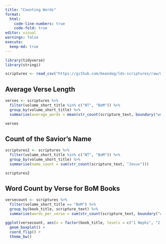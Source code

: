 ```yaml
---
title: "Counting Words"
format: 
  html:
    code-line-numbers: true
    code-fold: true
editor: visual
warnings: false
execute: 
  keep-md: true 
---
```



```r
library(tidyverse)
library(stringi)

```


```r
scriptures <- read_csv("https://github.com/beandog/lds-scriptures/raw/master/csv/lds-scriptures.csv")

```

## Average Verse Length
```r

verses <- scriptures %>% 
  filter(volume_short_title %in% c("NT", "BoM")) %>% 
  group_by(volume_short_title) %>% 
  summarise(average_words = mean(str_count(scripture_text, boundary("word"))))

verses

```

## Count of the Savior's Name
```r

scriptures2 <- scriptures %>% 
  filter(volume_short_title %in% c("NT", "BoM")) %>% 
  group_by(volume_short_title) %>% 
  summarise(name_count = sum(str_count(scripture_text, "Jesus")))

scriptures2

```

## Word Count by Verse for BoM Books
```r

versecount <- scriptures %>% 
  filter(volume_short_title == "BoM") %>% 
  group_by(book_title, scripture_text) %>% 
  summarise(words_per_verse = sum(str_count(scripture_text, boundary("word"))))

ggplot(versecount, aes(x = factor(book_title, levels = c("1 Nephi", "2 Nephi", "Jacob", "Enos", "Jarom", "Omni", "Words of Mormon", "Mosiah", "Alma", "Helaman", "3 Nephi", "4 Nephi", "Mormon", "Ether", "Moroni")), y = words_per_verse)) +
  geom_boxplot() +
  coord_flip() +
  theme_bw()
  
```




